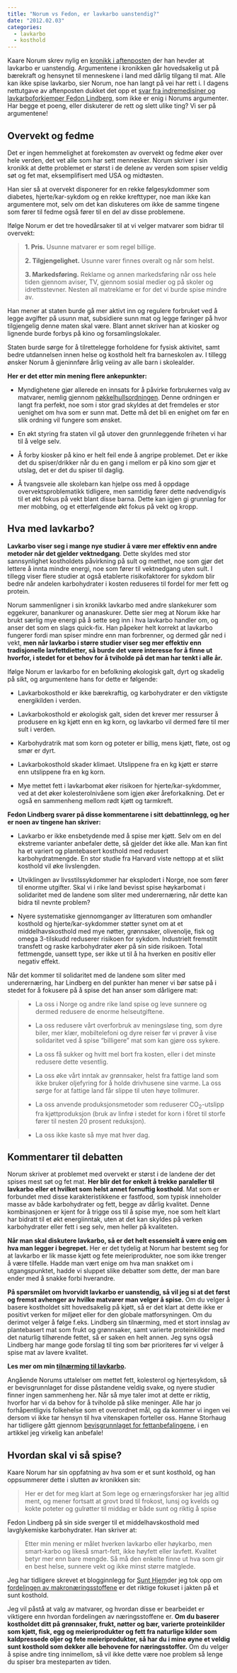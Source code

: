 ```yaml
---
title: "Norum vs Fedon, er lavkarbo uanstendig?"
date: "2012.02.03"
categories:
  - lavkarbo
  - kosthold
---
```


Kaare Norum skrev nylig en [kronikk i aftenposten](http://www.aftenposten.no/meninger/kronikker/Lavkarbo-er-uanstendig-6753310.html#.TyvOkFzj7-M) der han hevder at lavkarbo er uanstendig. Argumentene i kronikken går hovedsakelig ut på bærekraft og hensynet til menneskene i land med dårlig tilgang til mat. Alle kan ikke spise lavkarbo, sier Norum, noe han langt på vei har rett i. I dagens nettutgave av aftenposten dukket det opp et [svar fra indremedisiner og lavkarboforkjemper Fedon Lindberg](http://www.aftenposten.no/meninger/debatt/Hoykarbo-er-uanstendig-6754851.html#xtor=RSS-3), som ikke er enig i Norums argumenter. Har begge et poeng, eller diskuterer de rett og slett ulike ting? Vi ser på argumentene!

## Overvekt og fedme

Det er ingen hemmelighet at forekomsten av overvekt og fedme øker over hele verden, det vet alle som har sett mennesker. Norum skriver i sin kronikk at dette problemet er størst i de delene av verden som spiser veldig søt og fet mat, eksemplifisert med USA og midtøsten.

Han sier så at overvekt disponerer for en rekke følgesykdommer som diabetes, hjerte/kar-sykdom og en rekke krefttyper, noe man ikke kan argumentere mot, selv om det kan diskuteres om ikke de samme tingene som fører til fedme også fører til en del av disse problemene.

Ifølge Norum er det tre hovedårsaker til at vi velger matvarer som bidrar til overvekt:

> **1. Pris.** Usunne matvarer er som regel billige.
>
> **2. Tilgjengelighet.** Usunne varer finnes overalt og når som helst.
>
> **3. Markedsføring.** Reklame og annen markedsføring når oss hele tiden gjennom aviser, TV, gjennom sosial medier og på skoler og idrettsstevner. Nesten all matreklame er for det vi burde spise mindre av.

Han mener at staten burde gå mer aktivt inn og regulere forbruket ved å legge avgifter på usunn mat, subsidiere sunn mat og legge føringer på hvor tilgjengelig denne maten skal være. Blant annet skriver han at kiosker og lignende burde forbys på kino og forsamlingslokaler.

Staten burde sørge for å tilrettelegge forholdene for fysisk aktivitet, samt bedre utdannelsen innen helse og kosthold helt fra barneskolen av. I tillegg ønsker Norum å gjeninnføre årlig veiing av alle barn i skolealder.

**Her er det etter min mening flere ankepunkter:**

-   Myndighetene gjør allerede en innsats for å påvirke forbrukernes valg av matvarer, nemlig gjennom [nøkkelhullsordningen](nokkelhull.qmd). Denne ordningen er langt fra perfekt, noe som i stor grad skyldes at det fremdeles er stor uenighet om hva som er sunn mat. Dette må det bli en enighet om før en slik ordning vil fungere som ønsket.

-   En økt styring fra staten vil gå utover den grunnleggende friheten vi har til å velge selv.

-   Å forby kiosker på kino er helt feil ende å angripe problemet. Det er ikke det du spiser/drikker når du en gang i mellom er på kino som gjør et utslag, det er det du spiser til daglig.

-   Å tvangsveie alle skolebarn kan hjelpe oss med å oppdage overvektsproblematikk tidligere, men samtidig fører dette nødvendigvis til et økt fokus på vekt blant disse barna. Dette kan igjen gi grunnlag for mer mobbing, og et etterfølgende økt fokus på vekt og kropp.

## Hva med lavkarbo?

**Lavkarbo viser seg i mange nye studier å være mer effektiv enn andre metoder når det gjelder vektnedgang**. Dette skyldes med stor sannsynlighet kostholdets påvirkning på sult og metthet, noe som gjør det lettere å innta mindre energi, noe som fører til vektnedgang uten sult. I tillegg viser flere studier at også etablerte risikofaktorer for sykdom blir bedre når andelen karbohydrater i kosten reduseres til fordel for mer fett og protein.

Norum sammenligner i sin kronikk lavkarbo med andre slankekurer som eggekurer, banankurer og ananaskurer. Dette sier meg at Norum ikke har brukt særlig mye energi på å sette seg inn i hva lavkarbo handler om, og anser det som en slags quick-fix. Han påpeker helt korrekt at lavkarbo fungerer fordi man spiser mindre enn man forbrenner, og dermed går ned i vekt, **men når lavkarbo i større studier viser seg mer effektiv enn tradisjonelle lavfettdietter, så burde det være interesse for å finne ut hvorfor, i stedet for et behov for å tviholde på det man har tenkt i alle år.**

Ifølge Norum er lavkarbo for en befolkning økologisk galt, dyrt og skadelig på sikt, og argumentene hans for dette er følgende:

-   Lavkarbokosthold er ikke bærekraftig, og karbohydrater er den viktigste energikilden i verden.

-   Lavkarbokosthold er økologisk galt, siden det krever mer ressurser å produsere en kg kjøtt enn en kg korn, og lavkarbo vil dermed føre til mer sult i verden.

-   Karbohydratrik mat som korn og poteter er billig, mens kjøtt, fløte, ost og smør er dyrt.

-   Lavkarbokosthold skader klimaet. Utslippene fra en kg kjøtt er større enn utslippene fra en kg korn.

-   Mye mettet fett i lavkarbomat øker risikoen for hjerte/kar-sykdommer, ved at det øker kolesterolnivåene som igjen øker åreforkalkning. Det er også en sammenheng mellom rødt kjøtt og tarmkreft.

**Fedon Lindberg svarer på disse kommentarene i sitt debattinnlegg, og her er noen av tingene han skriver:**

-   Lavkarbo er ikke ensbetydende med å spise mer kjøtt. Selv om en del ekstreme varianter anbefaler dette, så gjelder det ikke alle. Man kan fint ha et variert og plantebasert kosthold med redusert karbohydratmengde. En stor studie fra Harvard viste nettopp at et slikt kosthold vil øke livslengden.

-   Utviklingen av livsstilssykdommer har eksplodert i Norge, noe som fører til enorme utgifter. Skal vi i rike land bevisst spise høykarbomat i solidaritet med de landene som sliter med underernæring, når dette kan bidra til nevnte problem?

-   Nyere systematiske gjennomganger av litteraturen som omhandler kosthold og hjerte/kar-sykdommer støtter synet om at et middelhavskosthold med mye nøtter, grønnsaker, olivenolje, fisk og omega 3-tilskudd reduserer risikoen for sykdom. Industrielt fremstilt transfett og raske karbohydrater øker på sin side risikoen. Total fettmengde, uansett type, ser ikke ut til å ha hverken en positiv eller negativ effekt.

Når det kommer til solidaritet med de landene som sliter med underernæring, har Lindberg en del punkter han mener vi bør satse på i stedet for å fokusere på å spise det han anser som dårligere mat:

> -   La oss i Norge og andre rike land spise og leve sunnere og dermed redusere de enorme helseutgiftene.
>
> <!-- -->
>
> -   La oss redusere vårt overforbruk av meningsløse ting, som dyre biler, mer klær, mobiltelefoni og dyre reiser før vi prøver å vise solidaritet ved å spise "billigere" mat som kan gjøre oss sykere.
>
> -   La oss få sukker og hvitt mel bort fra kosten, eller i det minste redusere dette vesentlig.
>
> -   La oss øke vårt inntak av grønnsaker, helst fra fattige land som ikke bruker oljefyring for å holde drivhusene sine varme. La oss sørge for at fattige land får slippe til uten høye tollmurer.
>
> -   La oss anvende produksjonsmetoder som reduserer CO~2~-utslipp fra kjøttproduksjon (bruk av linfrø i stedet for korn i fôret til storfe fører til nesten 20 prosent reduksjon).
>
> -   La oss ikke kaste så mye mat hver dag.

## Kommentarer til debatten

Norum skriver at problemet med overvekt er størst i de landene der det spises mest søt og fet mat. **Her blir det for enkelt å trekke paraleller til lavkarbo eller et hvilket som helst annet fornuftig kosthold**. Mat som er forbundet med disse karakteristikkene er fastfood, som typisk inneholder masse av både karbohydrater og fett, begge av dårlig kvalitet. Denne kombinasjonen er kjent for å trigge oss til å spise mye, noe som helt klart har bidratt til et økt energiinntak, uten at det kan skyldes på verken karbohydrater eller fett i seg selv, men heller på kvaliteten.

**Når man skal diskutere lavkarbo, så er det helt essensielt å være enig om hva man legger i begrepet.** Her er det tydelig at Norum har bestemt seg for at lavkarbo er lik masse kjøtt og fete meieriprodukter, noe som ikke trenger å være tilfelle. Hadde man vært enige om hva man snakket om i utgangspunktet, hadde vi sluppet slike debatter som dette, der man bare ender med å snakke forbi hverandre.

**På spørsmålet om hvorvidt lavkarbo er uanstendig, så vil jeg si at det først og fremst avhenger av hvilke matvarer man velger å spise.** Om du velger å basere kostholdet sitt hovedsakelig på kjøtt, så er det klart at dette ikke er positivt verken for miljøet eller for den globale matforsyningen. Om du derimot velger å følge f.eks. Lindberg sin tilnærming, med et stort innslag av plantebasert mat som frukt og grønnsaker, samt varierte proteinkilder med det naturlig tilhørende fettet, så er saken en helt annen. Jeg syns også Lindberg har mange gode forslag til ting som bør prioriteres før vi velger å spise mat av lavere kvalitet.

**Les mer om min [tilnærming til lavkarbo](brokenlink/en-enkel-innforing-i-lavkarbokosthold/).**

Angående Norums uttalelser om mettet fett, kolesterol og hjertesykdom, så er bevisgrunnlaget for disse påstandene veldig svake, og nyere studier finner ingen sammenheng her. Når så mye taler imot at dette er riktig, hvorfor har vi da behov for å tviholde på slike meninger. Alle har jo forhåpentligvis folkehelse som et overordnet mål, og da kommer vi ingen vei dersom vi ikke tar hensyn til hva vitenskapen forteller oss. Hanne Storhaug har tidligere gått gjennom [bevisgrunnlaget for fettanbefalingene](brokenlink/de-offentlige-anbefalingene-for-fett-godt-begrunnet/), i en artikkel jeg virkelig kan anbefale!

## Hvordan skal vi så spise?

Kaare Norum har sin oppfatning av hva som er et sunt kosthold, og han oppsummerer dette i slutten av kronikken sin:

> Her er det for meg klart at Som lege og ernæringsforsker har jeg alltid ment, og mener fortsatt at grovt brød til frokost, lunsj og kvelds og kokte poteter og gulrøtter til middag er både sunt og riktig å spise

Fedon Lindberg på sin side sverger til et middelhavskosthold med lavglykemiske karbohydrater. Han skriver at:

> Etter min mening er målet hverken lavkarbo eller høykarbo, men smart-karbo og likeså smart-fett, ikke høyfett eller lavfett. Kvalitet betyr mer enn bare mengde. Så må den enkelte finne ut hva som gir en best helse, sunnere vekt og ikke minst større matglede.

Jeg har tidligere skrevet et blogginnlegg for [Sunt Hjem ](http://www.sunthjem.no)der jeg tok opp om [fordelingen av makronæringsstoffene](brokenlink/lavkarbo-eller-lavfett-er-dette-riktig-fokus/) er det riktige fokuset i jakten på et sunt kosthold.

Jeg vil påstå at valg av matvarer, og hvordan disse er bearbeidet er viktigere enn hvordan fordelingen av næringsstoffene er. **Om du baserer kostholdet ditt på grønnsaker, frukt, nøtter og bær, varierte proteinkilder som kjøtt, fisk, egg og meieriprodukter og fett fra naturlige kilder som kaldpressede oljer og fete meieriprodukter, så har du i mine øyne et veldig sunt kosthold som dekker alle behovene for næringsstoffer.** Om du velger å spise andre ting innimellom, så vil ikke dette være noe problem så lenge du spiser bra mesteparten av tiden.
